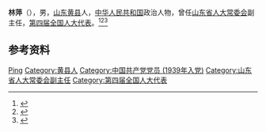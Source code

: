 '''林萍'''（{{bd|1923年|10月|}}），男，[[山东|山东]][[黄县|黄县]]人，[[中华人民共和国|中华人民共和国]]政治人物，曾任[[山东省人大常委会|山东省人大常委会]]副主任，[[第四届全国人大代表|第四届全国人大代表]]。<ref>{{cite book|title=中囯人名大辞典·现任党政军领导人物卷|author=廖盖隆等编|year=1990|publisher=上海辞书出版社|location=上海|page=}}</ref><ref>{{Cite book|title=中华人民共和国职官志|author=何虎生, 李耀东, 向常福主编|publisher=中国社会出版社|year=2003|isbn=9787800883934|location=北京|pages=}}</ref><ref>{{Cite book|title=中国社会团体大全 • 会长主席、理事长秘书长传略卷 第一册|author=黄汉江主编|publisher=中国国际广播出版社|year=1995|isbn=|location=|pages=}}</ref>

== 参考资料 ==
{{reflist}}

{{中国人物小作品}}

{{Authority control}}
{{DEFAULTSORT:Lin林}}
[[Category:林姓|Ping]]
[[Category:黄县人|Category:黄县人]]
[[Category:中国共产党党员_(1939年入党)|Category:中国共产党党员 (1939年入党)]]
[[Category:山东省人大常委会副主任|Category:山东省人大常委会副主任]]
[[Category:第四届全国人大代表|Category:第四届全国人大代表]]